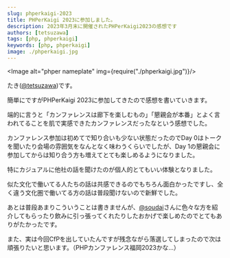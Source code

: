 ```yaml
---
slug: phperkaigi-2023
title: PHPerKaigi 2023に参加しました。
description: 2023年3月末に開催されたPHPerKaigi2023の感想です
authors: [tetsuzawa]
tags: [php, phperkaigi]
keywords: [php, phperkaigi]
image: ./phperkaigi.jpg
---
```



<Image alt="phper nameplate" img={require("./phperkaigi.jpg")}/>


たき([@tetsuzawa](https://twitter.com/tetsuzawa))です。

簡単にですがPHPerKaigi 2023に参加してきたので感想を書いていきます。

<!--truncate-->

端的に言うと「カンファレンスは廊下を楽しむもの」「懇親会が本番」とよく言われてることを肌で実感できたカンファレンスだったなという感想でした。

カンファレンス参加は初めてで知り合いも少ない状態だったのでDay 0はトークを聞いたり会場の雰囲気をなんとなく味わうくらいでしたが、Day 1の懇親会に参加してからは知り合う方も増えてとても楽しめるようになりました。

特にカジュアルに他社の話を聞けたのが個人的とてもいい体験となりました。

似た文化で働いてる人たちの話は共感できるのでもちろん面白かったですし、全く違う文化圏で働いてる方の話は普段聞けないので新鮮でした。

あとは普段あまりこういうことは書きませんが、[@soudai](https://twitter.com/soudai1025)さんに色々な方を紹介してもらったり飲みに引っ張ってくれたりしたおかげで楽しめたのでとてもありがたかったです。

また、実は今回CfPを出していたんですが残念ながら落選してしまったので次は頑張りたいと思います。（PHPカンファレンス福岡2023かな...）